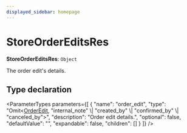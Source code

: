 ```yaml
---
displayed_sidebar: homepage
---
```



# StoreOrderEditsRes

 **StoreOrderEditsRes**: `Object`

The order edit's details.

## Type declaration

<ParameterTypes parameters={[
  {
    "name": "order_edit",
    "type": "Omit&#60;[OrderEdit](../../entities/classes/entities.OrderEdit.mdx), \"internal_note\" \\| \"created_by\" \\| \"confirmed_by\" \\| \"canceled_by\"&#62;",
    "description": "Order edit details.",
    "optional": false,
    "defaultValue": "",
    "expandable": false,
    "children": []
  }
]} />
